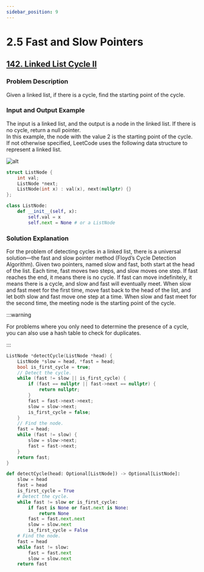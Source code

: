 ```yaml
---
sidebar_position: 9
---
```


# 2.5 Fast and Slow Pointers

## [142. Linked List Cycle II](https://leetcode.com/problems/linked-list-cycle-ii/)

### Problem Description

Given a linked list, if there is a cycle, find the starting point of the cycle.

### Input and Output Example

The input is a linked list, and the output is a node in the linked list. If there is no cycle, return a null pointer.  
In this example, the node with the value 2 is the starting point of the cycle.  
If not otherwise specified, LeetCode uses the following data structure to represent a linked list.

![alt](https://assets.leetcode.com/uploads/2018/12/07/circularlinkedlist.png)

```cpp
struct ListNode {
    int val;
    ListNode *next;
    ListNode(int x) : val(x), next(nullptr) {}
};
```

```py
class ListNode:
    def __init__(self, x):
        self.val = x
        self.next = None # or a ListNode
```

### Solution Explanation

For the problem of detecting cycles in a linked list, there is a universal solution—the fast and slow pointer method (Floyd’s Cycle Detection Algorithm). Given two pointers, named slow and fast, both start at the head of the list. Each time, fast moves two steps, and slow moves one step. If fast reaches the end, it means there is no cycle. If fast can move indefinitely, it means there is a cycle, and slow and fast will eventually meet. When slow and fast meet for the first time, move fast back to the head of the list, and let both slow and fast move one step at a time. When slow and fast meet for the second time, the meeting node is the starting point of the cycle.

:::warning

For problems where you only need to determine the presence of a cycle, you can also use a hash table to check for duplicates.

:::


<Tabs>
<TabItem value="cpp" label="C++">

```cpp
ListNode *detectCycle(ListNode *head) {
    ListNode *slow = head, *fast = head;
    bool is_first_cycle = true;
    // Detect the cycle.
    while (fast != slow || is_first_cycle) {
        if (fast == nullptr || fast->next == nullptr) {
            return nullptr;
        }
        fast = fast->next->next;
        slow = slow->next;
        is_first_cycle = false;
    }
    // Find the node.
    fast = head;
    while (fast != slow) {
        slow = slow->next;
        fast = fast->next;
    }
    return fast;
}
```

</TabItem>
<TabItem value="py" label="Python">

```py
def detectCycle(head: Optional[ListNode]) -> Optional[ListNode]:
    slow = head
    fast = head
    is_first_cycle = True
    # Detect the cycle.
    while fast != slow or is_first_cycle:
        if fast is None or fast.next is None:
            return None
        fast = fast.next.next
        slow = slow.next
        is_first_cycle = False
    # Find the node.
    fast = head
    while fast != slow:
        fast = fast.next
        slow = slow.next
    return fast
```

</TabItem>

</Tabs>